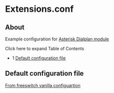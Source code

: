 
# Extensions.conf 

 

## About

Example configuration for [Asterisk Dialplan module](../mod_dialplan_asterisk_3966416.mdx#about)

Click here to expand Table of Contents

* 1 [Default configuration file](#default-configuration-file)

## Default configuration file

[From freeswitch vanilla configuartion](https://freeswitch.org/stash/projects/FS/repos/freeswitch/browse/conf/vanilla/extensions.conf)


